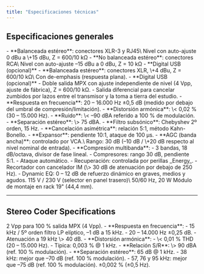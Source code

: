 ```yaml
---
title: "Especificaciones técnicas"
---
```


## Especificaciones generales

<Accordion title="Entradas">
  - **Balanceada estéreo**: conectores XLR-3 y RJ45\
    Nivel con auto-ajuste 0 dBu a \+15 dBu, Z = 600/10 kΩ
  - **No balanceada estéreo**: conectores RCA\
    Nivel con auto-ajuste –15 dBu a 0 dBu, Z = 10 kΩ
  - **Digital USB (opcional)**
</Accordion>

<Accordion title="Salidas">
  - **Balanceada estéreo**: conectores XLR, \+4 dBu, Z = 600/10 kΩ\
    Con de-emphasis (respuesta plana).
  - **Digital USB (opcional)**
</Accordion>

<Accordion title="Salidas MPX">
  - Doble salida MPX con ajuste independiente de nivel (4 Vpp, ajuste de fábrica), Z = 600/10 kΩ.
  - Salida diferencial para cancelar zumbidos por lazos entre el transmisor y la toma a tierra del estudio.
</Accordion>

<Accordion title="Especificaciones de audio">
  - **Respuesta en frecuencia**: 20 – 16.000 Hz ±0,5 dB (medido por debajo del umbral de compresión/limitación).
  - **Distorsión armónica**: \< 0,02 % (30 – 15.000 Hz).
  - **Ruido**: \< –90 dBA referido a 100 % de modulación.
  - **Separación estéreo**: \> 75 dBA.
  - **Filtro subsónico**: Chebyshev 2º orden, 15 Hz.
</Accordion>

<Accordion title="Procesamiento">
  - **Cancelación asimétrica**: relación 5:1, método Kahn-Bonello.
  - **Expansor**: pendiente 10:1, ataque de 100 µs.
  - **AGC (banda ancha)**: controlado por VCA.\
    Rango: 30 dB (–10 dB / \+20 dB respecto al nivel nominal de entrada).
  - **Compresión multibanda**:
    - 3 bandas, 18 dB/octava, divisor de fase lineal.
    - Compresores: rango 30 dB, pendiente 5:1.
    - Ataque automático.
    - Recuperación: controlada por perillas _Energy_.
    - Recortador con cancelador IM (\> 30 dB de atenuación por debajo de 250 Hz).
    - Dynamic EQ: 0 – 12 dB de refuerzo dinámico en graves, medios y agudos.
</Accordion>

<Accordion title="Alimentación">
  115 V / 230 V (selector en panel trasero)\
  50/60 Hz, 20 W
</Accordion>

<Accordion title="Dimensiones">
  Módulo de montaje en rack 19" (44,4 mm).
</Accordion>

---

## Stereo Coder Specifications

<Accordion title="Entrada de audio">
  2 Vpp para 100 % salida MPX (4 Vpp).
</Accordion>

<Accordion title="Especificaciones de audio">
  - **Respuesta en frecuencia**:
    - 15 kHz / 5º orden filtro LP elíptico, –1 dB a 15 kHz.
    - 20 – 14.000 Hz ±0,25 dB.
    - Atenuación a 19 kHz \> 40 dB.
  - **Distorsión armónica**:
    - \< 0,01 % THD (20 – 15.000 Hz).
    - Típica: 0,003 % @ 1 kHz.
  - **Relación S/R**: \> 90 dBA (ref. 100 % modulación).
  - **Separación estéreo**: 65 dB @ 1 kHz.
</Accordion>

<Accordion title="Supresión de armónicos">
  - 38 kHz: mejor que –70 dB (ref. 100 % modulación).
  - 57, 76 y 95 kHz: mejor que –75 dB (ref. 100 % modulación).
</Accordion>

<Accordion title="Estabilidad de tono piloto">
  ±0,002 % (±0,5 Hz).
</Accordion>